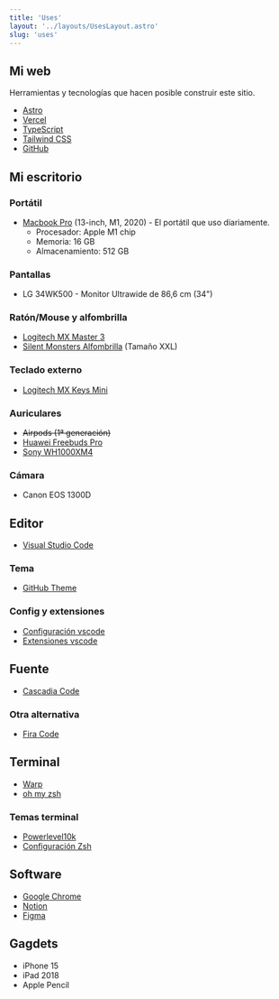 ```yaml
---
title: 'Uses'
layout: '../layouts/UsesLayout.astro'
slug: 'uses'
---
```


## Mi web

Herramientas y tecnologías que hacen posible construir este sitio.

- [Astro](https://astro.build/)
- [Vercel](https://vercel.com)
- [TypeScript](https://www.typescriptlang.org/)
- [Tailwind CSS](https://tailwindcss.com/)
- [GitHub](https://github.com/)

## Mi escritorio

### Portátil

- [Macbook Pro](https://www.amazon.es/Apple-MacBook-Pro-Chip-13-Pulgadas/dp/B08N5WRTN2/ref=sr_1_1?__mk_es_ES=%C3%85M%C3%85%C5%BD%C3%95%C3%91&keywords=macbook+pro+13&qid=1639498756&sr=8-1) (13-inch, M1, 2020) - El portátil que uso diariamente.
  - Procesador: Apple M1 chip
  - Memoria: 16 GB
  - Almacenamiento: 512 GB

### Pantallas

- LG 34WK500 - Monitor Ultrawide de 86,6 cm (34")

### Ratón/Mouse y alfombrilla

- [Logitech MX Master 3](https://www.amazon.es/Logitech-MX-Master-inal%C3%A1mbrica-Bluetooth/dp/B07W6JMMNC/ref=sr_1_2?__mk_es_ES=%C3%85M%C3%85%C5%BD%C3%95%C3%91&crid=32UGZUTDCQS18&keywords=logitech+mx+master+3&qid=1639498796&sprefix=logitech%2Caps%2C207&sr=8-2)
- [Silent Monsters Alfombrilla](https://www.amazon.es/Silent-Monsters-Alfombrilla-Gaming-Oficina/dp/B01FFFSORA/ref=sr_1_1?__mk_es_ES=%C3%85M%C3%85%C5%BD%C3%95%C3%91&keywords=silent%2Bmonster&qid=1639498817&sr=8-1&th=1) (Tamaño XXL)

### Teclado externo

- [Logitech MX Keys Mini](https://amzn.eu/d/cnVnIeE)

### Auriculares

- ~~Airpods (1ª generación)~~
- [Huawei Freebuds Pro](https://www.amazon.es/HUAWEI-FreeBuds-Pro-Blanco-inal%C3%A1mbricos/dp/B08HCF1N4B/ref=sr_1_1?__mk_es_ES=%C3%85M%C3%85%C5%BD%C3%95%C3%91&keywords=Huawei+Freebuds+Pro&qid=1639498895&sr=8-1)
- [Sony WH1000XM4](https://amzn.eu/d/ciMvNLL)

### Cámara

- Canon EOS 1300D

## Editor

- [Visual Studio Code](https://code.visualstudio.com/)

### Tema

- [GitHub Theme](https://marketplace.visualstudio.com/items?itemName=GitHub.github-vscode-theme)

### Config y extensiones

- [Configuración vscode](https://gist.github.com/mralexsaavedra/308595efcbb466e8333806aa2ccb4978)
- [Extensiones vscode](https://gist.github.com/mralexsaavedra/352149e5ed24ce656191b096775f0970)

## Fuente

- [Cascadia Code](https://github.com/microsoft/cascadia-code)

### Otra alternativa

- [Fira Code](https://github.com/tonsky/FiraCode)

## Terminal

- [Warp](https://www.warp.dev/)
- [oh my zsh](https://ohmyz.sh/)

### Temas terminal

- [Powerlevel10k](https://github.com/romkatv/powerlevel10k)
- [Configuración Zsh](https://github.com/mralexsaavedra/dotfiles/blob/main/.zshrc)

## Software

- [Google Chrome](https://www.google.com/intl/es_es/chrome/)
- [Notion](https://www.notion.so/)
- [Figma](https://www.figma.com/)

## Gagdets

- iPhone 15
- iPad 2018
- Apple Pencil
